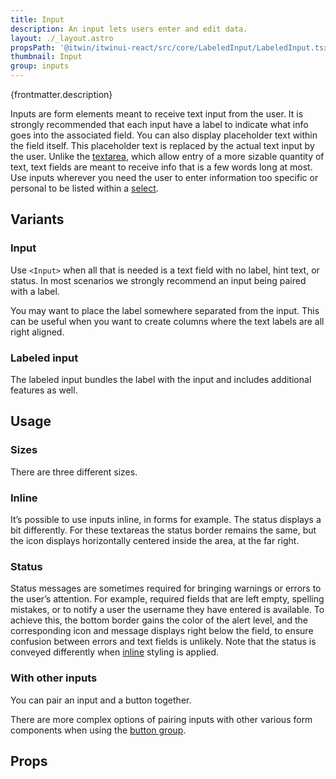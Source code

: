 ```yaml
---
title: Input
description: An input lets users enter and edit data.
layout: ./_layout.astro
propsPath: '@itwin/itwinui-react/src/core/LabeledInput/LabeledInput.tsx'
thumbnail: Input
group: inputs
---
```



<p>{frontmatter.description}</p>

<LiveExample src='Input.main.tsx' truncate={false}>
  <AllExamples.InputMainExample client:load />
</LiveExample>

Inputs are form elements meant to receive text input from the user. It is strongly recommended that each input have a label to indicate what info goes into the associated field. You can also display placeholder text within the field itself. This placeholder text is replaced by the actual text input by the user. Unlike the [textarea](textarea), which allow entry of a more sizable quantity of text, text fields are meant to receive info that is a few words long at most. Use inputs wherever you need the user to enter information too specific or personal to be listed within a [select](select).

## Variants

### Input

<LiveExample src='Input.input.tsx'>
  <AllExamples.InputInputExample client:load />
</LiveExample>

Use `<Input>` when all that is needed is a text field with no label, hint text, or status. In most scenarios we strongly recommend an input being paired with a label.

<LiveExample src='Input.separatelabel.tsx'>
  <AllExamples.InputSeparateLabelExample client:load />
</LiveExample>

You may want to place the label somewhere separated from the input. This can be useful when you want to create columns where the text labels are all right aligned.

### Labeled input

<LiveExample src='Input.main.tsx'>
  <AllExamples.InputMainExample client:load />
</LiveExample>

The labeled input bundles the label with the input and includes additional features as well.

## Usage

### Sizes

<LiveExample src='Input.sizes.tsx'>
  <AllExamples.InputSizesExample client:load />
</LiveExample>

There are three different sizes.

### Inline

<LiveExample src='Input.inline.tsx'>
  <AllExamples.InputInlineExample client:load />
</LiveExample>

It’s possible to use inputs inline, in forms for example. The status displays a bit differently. For these textareas the status border remains the same, but the icon displays horizontally centered inside the area, at the far right.

### Status

<LiveExample src='Input.status.tsx'>
  <AllExamples.InputStatusExample client:load />
</LiveExample>

Status messages are sometimes required for bringing warnings or errors to the user’s attention. For example, required fields that are left empty, spelling mistakes, or to notify a user the username they have entered is available. To achieve this, the bottom border gains the color of the alert level, and the corresponding icon and message displays right below the field, to ensure confusion between errors and text fields is unlikely. Note that the status is conveyed differently when [inline](#inline) styling is applied.

### With other inputs

<LiveExample src='Input.button.tsx'>
  <AllExamples.InputButtonExample client:load />
</LiveExample>

You can pair an input and a button together.

<LiveExample src='ButtonGroup.input.tsx'>
  <AllExamples.ButtonGroupInputExample client:load />
</LiveExample>

There are more complex options of pairing inputs with other various form components when using the [button group](buttongroup).

## Props

<PropsTable path={frontmatter.propsPath} />
